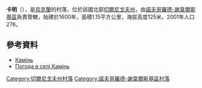 {{coord|52|17|16|N|33|21|18|E|scale:100000|display=title}}

'''卡明'''（{{lang-uk|Камінь}}），是[[烏克蘭|烏克蘭]]的村落，位於該國北部[[切爾尼戈夫州|切爾尼戈夫州]]，由[[諾夫哥羅德-謝韋爾斯基區|諾夫哥羅德-謝韋爾斯基區]]負責管轄，始建於1600年，面積1.15平方公里，海拔高度125米，2001年人口276。

==參考資料==
* [http://w1.c1.rada.gov.ua/pls/z7502/A005?rdat1=05.04.2014&rf7571=40651 Камінь]{{dead link|date=2017年11月 |bot=InternetArchiveBot |fix-attempted=yes }}
* [http://weather.in.ua/ua/chernigovskaja/10040 Погода в селі Камінь]{{Wayback|url=http://weather.in.ua/ua/chernigovskaja/10040 |date=20160305081127 }}

[[Category:切爾尼戈夫州村落|Category:切爾尼戈夫州村落]]
[[Category:諾夫哥羅德-謝韋爾斯基區村落|Category:諾夫哥羅德-謝韋爾斯基區村落]]


{{Chernihiv-geo-stub}}